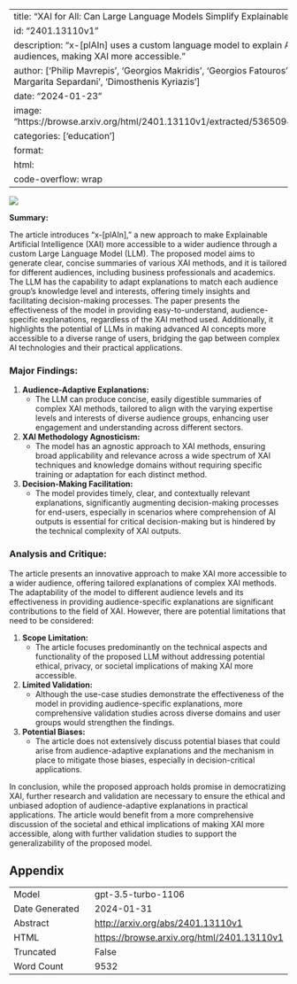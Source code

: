 
---
title: "XAI for All: Can Large Language Models Simplify Explainable AI?"
id: "2401.13110v1"
description: "x-[plAIn] uses a custom language model to explain AI methods, tailored to different audiences, making XAI more accessible."
author: ['Philip Mavrepis', 'Georgios Makridis', 'Georgios Fatouros', 'Vasileios Koukos', 'Maria Margarita Separdani', 'Dimosthenis Kyriazis']
date: "2024-01-23"
image: "https://browse.arxiv.org/html/2401.13110v1/extracted/5365094/figures/taxonomy_of_XAI.png"
categories: ['education']
format:
  html:
    code-overflow: wrap
---

![](https://browse.arxiv.org/html/2401.13110v1/extracted/5365094/figures/taxonomy_of_XAI.png)

**Summary:**

The article introduces "x-[plAIn]," a new approach to make Explainable Artificial Intelligence (XAI) more accessible to a wider audience through a custom Large Language Model (LLM). The proposed model aims to generate clear, concise summaries of various XAI methods, and it is tailored for different audiences, including business professionals and academics. The LLM has the capability to adapt explanations to match each audience group’s knowledge level and interests, offering timely insights and facilitating decision-making processes. The paper presents the effectiveness of the model in providing easy-to-understand, audience-specific explanations, regardless of the XAI method used. Additionally, it highlights the potential of LLMs in making advanced AI concepts more accessible to a diverse range of users, bridging the gap between complex AI technologies and their practical applications.

### Major Findings:
1. **Audience-Adaptive Explanations:**
   - The LLM can produce concise, easily digestible summaries of complex XAI methods, tailored to align with the varying expertise levels and interests of diverse audience groups, enhancing user engagement and understanding across different sectors.

2. **XAI Methodology Agnosticism:**
   - The model has an agnostic approach to XAI methods, ensuring broad applicability and relevance across a wide spectrum of XAI techniques and knowledge domains without requiring specific training or adaptation for each distinct method.

3. **Decision-Making Facilitation:**
   - The model provides timely, clear, and contextually relevant explanations, significantly augmenting decision-making processes for end-users, especially in scenarios where comprehension of AI outputs is essential for critical decision-making but is hindered by the technical complexity of XAI outputs.

### Analysis and Critique:

The article presents an innovative approach to make XAI more accessible to a wider audience, offering tailored explanations of complex XAI methods. The adaptability of the model to different audience levels and its effectiveness in providing audience-specific explanations are significant contributions to the field of XAI. However, there are potential limitations that need to be considered:

1. **Scope Limitation:**
   - The article focuses predominantly on the technical aspects and functionality of the proposed LLM without addressing potential ethical, privacy, or societal implications of making XAI more accessible.

2. **Limited Validation:**
   - Although the use-case studies demonstrate the effectiveness of the model in providing audience-specific explanations, more comprehensive validation studies across diverse domains and user groups would strengthen the findings.

3. **Potential Biases:**
   - The article does not extensively discuss potential biases that could arise from audience-adaptive explanations and the mechanism in place to mitigate those biases, especially in decision-critical applications.

In conclusion, while the proposed approach holds promise in democratizing XAI, further research and validation are necessary to ensure the ethical and unbiased adoption of audience-adaptive explanations in practical applications. The article would benefit from a more comprehensive discussion of the societal and ethical implications of making XAI more accessible, along with further validation studies to support the generalizability of the proposed model.

## Appendix

|          |          |
|----------|----------|
| Model     | gpt-3.5-turbo-1106       |
| Date Generated     | 2024-01-31       |
| Abstract | [http://arxiv.org/abs/2401.13110v1](http://arxiv.org/abs/2401.13110v1)        |
| HTML     | [https://browse.arxiv.org/html/2401.13110v1](https://browse.arxiv.org/html/2401.13110v1)       |
| Truncated       | False       |
| Word Count       | 9532       |